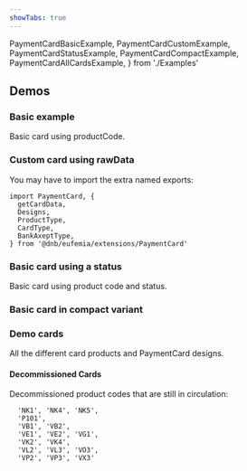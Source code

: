 ```yaml
---
showTabs: true
---
```


  PaymentCardBasicExample,
  PaymentCardCustomExample,
  PaymentCardStatusExample,
  PaymentCardCompactExample,
  PaymentCardAllCardsExample,
} from './Examples'

## Demos

<ChangeLocale
  label="Locale used in the demos:"
  label_direction="vertical"
/>

### Basic example

Basic card using productCode.

<PaymentCardBasicExample />

### Custom card using rawData

You may have to import the extra named exports:

```
import PaymentCard, {
  getCardData,
  Designs,
  ProductType,
  CardType,
  BankAxeptType,
} from '@dnb/eufemia/extensions/PaymentCard'
```

<PaymentCardCustomExample />

### Basic card using a status

<PaymentCardStatusExample />

Basic card using product code and status.

### Basic card in compact variant

<PaymentCardCompactExample />

### Demo cards

All the different card products and PaymentCard designs.

<PaymentCardAllCardsExample />

#### Decommissioned Cards

Decommissioned product codes that are still in circulation:

```
  'NK1', 'NK4', 'NK5',
  'P101',
  'VB1', 'VB2',
  'VE1', 'VE2', 'VG1',
  'VK2', 'VK4',
  'VL2', 'VL3', 'VO3',
  'VP2', 'VP3', 'VX3'
```
